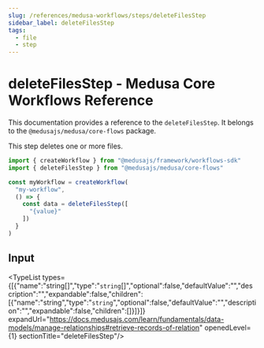 ```yaml
---
slug: /references/medusa-workflows/steps/deleteFilesStep
sidebar_label: deleteFilesStep
tags:
  - file
  - step
---
```



# deleteFilesStep - Medusa Core Workflows Reference

This documentation provides a reference to the `deleteFilesStep`. It belongs to the `@medusajs/medusa/core-flows` package.

This step deletes one or more files.

```ts title="src/workflows/my-workflow.ts"
import { createWorkflow } from "@medusajs/framework/workflows-sdk"
import { deleteFilesStep } from "@medusajs/medusa/core-flows"

const myWorkflow = createWorkflow(
  "my-workflow",
  () => {
    const data = deleteFilesStep([
      "{value}"
    ])
  }
)
```
  

## Input

<TypeList types={[{"name":"string[]","type":"`string`[]","optional":false,"defaultValue":"","description":"","expandable":false,"children":[{"name":"string","type":"`string`","optional":false,"defaultValue":"","description":"","expandable":false,"children":[]}]}]} expandUrl="https://docs.medusajs.com/learn/fundamentals/data-models/manage-relationships#retrieve-records-of-relation" openedLevel={1} sectionTitle="deleteFilesStep"/>
